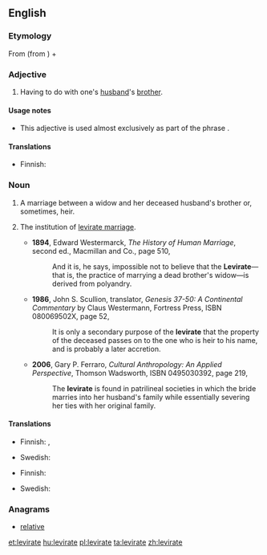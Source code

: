 ==English==

===Etymology===
From {{etyl|la|en}} {{term|levir|lēvir|husband's brother, brother-in-law|lang=la}} (from {{etyl|ine-pro|en}} {{recons|daiwos||one's brother-in-law|lang=ine-pro}}) + {{term|-ate||lang=en}}

===Adjective===
{{en-adj|-}}

# Having to do with one's [[husband]]'s [[brother]].

====Usage notes====
* This adjective is used almost exclusively as part of the phrase {{term|levirate marriage}}.

====Translations====
{{trans-top|having to do with husband's brother}}
* Finnish: {{t+|fi|lankous|alt=lankous-}}
{{trans-mid}}
{{trans-bottom}}

===Noun===
{{en-noun}}
# {{context|countable|lang=en}} A marriage between a widow and her deceased husband's brother or, sometimes, heir.
# {{context|anthropology|lang=en}} The institution of [[levirate marriage]].
#* '''1894''', Edward Westermarck, ''The History of Human Marriage'', second ed., Macmillan and Co., page 510,
#*: And it is, he says, impossible not to believe that the '''Levirate'''—that is, the practice of marrying a dead brother's widow—is derived from polyandry.
#* '''1986''', John S. Scullion, translator, ''Genesis 37-50: A Continental Commentary'' by Claus Westermann, Fortress Press, ISBN 080069502X, page 52,
#*: It is only a secondary purpose of the '''levirate''' that the property of the deceased passes on to the one who is heir to his name, and is probably a later accretion.
#* '''2006''', Gary P. Ferraro, ''Cultural Anthropology: An Applied Perspective'', Thomson Wadsworth, ISBN 0495030392, page 219,
#*: The '''levirate''' is found in patrilineal societies in which the bride marries into her husband's family while essentially severing her ties with her original family.

====Translations====
{{trans-top|marriage}}
* Finnish: {{t-|fi|leviraatti}}, {{t-|fi|lankousavioliitto}}
{{trans-mid}}
* Swedish: {{t-|sv|levirat|n}}
{{trans-bottom}}

{{trans-top|institution}}
* Finnish: {{t-|fi|leviraatti}}
{{trans-mid}}
* Swedish: {{t-|sv|levirat|n}}
{{trans-bottom}}

===Anagrams===
* [[relative#English|relative]]

[[et:levirate]]
[[hu:levirate]]
[[pl:levirate]]
[[ta:levirate]]
[[zh:levirate]]